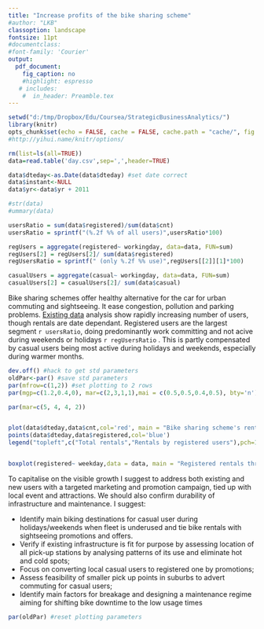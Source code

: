 ```yaml
---
title: "Increase profits of the bike sharing scheme"
#author: "LKB"
classoption: landscape
fontsize: 11pt
#documentclass:
#font-family: 'Courier'
output: 
  pdf_document: 
    fig_caption: no
    #highlight: espresso
   # includes:
    #  in_header: Preamble.tex
---
```


```r
setwd("d:/tmp/Dropbox/Edu/Coursea/StrategicBusinessAnalytics/")
library(knitr)
opts_chunk$set(echo = FALSE, cache = FALSE, cache.path = "cache/", fig.path = "figure/", warning = FALSE,message = FALSE,verbose = FALSE,fig.width=12, fig.height=4)
#http://yihui.name/knitr/options/
```

```r
rm(list=ls(all=TRUE))
data=read.table('day.csv',sep=',',header=TRUE)

data$dteday<-as.Date(data$dteday) #set date correct
data$instant<-NULL
data$yr<-data$yr + 2011

#str(data)
#ummary(data)
```


```r

usersRatio = sum(data$registered)/sum(data$cnt)
usersRatio = sprintf("(%.2f %% of all users)",usersRatio*100)

regUsers = aggregate(registered~ workingday, data=data, FUN=sum)
regUsers[2] = regUsers[2]/ sum(data$registered)
regUsersRatio = sprintf(" (only %.2f %% use)",regUsers[[2]][1]*100)

casualUsers = aggregate(casual~ workingday, data=data, FUN=sum)
casualUsers[2] = casualUsers[2]/ sum(data$casual)
```

Bike sharing schemes offer healthy alternative for the car for urban commuting and sightseeing. It ease congestion, pollution and parking problems. [Existing data](https://archive.ics.uci.edu/ml/datasets/Bike+Sharing+Dataset) analysis show rapidly increasing number of users, though rentals are date dependant. Registered users are the largest segment `r usersRatio`, doing predominantly work committing and not acive during weekends or holidays `r regUsersRatio` . This is partly compensated by casual users being most active during holidays and weekends, especially during warmer months.

```r
dev.off() #hack to get std parameters
oldPar<-par() #save std parameters
par(mfrow=c(1,2)) #set plotting to 2 rows
par(mgp=c(1.2,0.4,0), mar=c(2,3,1,1),mai = c(0.5,0.5,0.4,0.5), bty='n')

par(mar=c(5, 4, 4, 2))


plot(data$dteday,data$cnt,col='red', main = "Bike sharing scheme's rentals",ylab="Number of rentals",xlab = "Date")
points(data$dteday,data$registered,col='blue')
legend("topleft",c("Total rentals","Rentals by registered users"),pch=1,col=c('red','blue'))


boxplot(registered~ weekday,data = data, main = "Registered rentals through the week",ylab="Number of rentals",xlab = "Day of week, starting from Sunday") #registerd prefer working days
```

To capitalise on the visible growth I suggest to address both existing and new users with a targeted marketing and promotion campaign, tied up with local event and attractions. We should also confirm durability of infrastructure and maintenance. I suggest: 

* Identify main biking destinations for casual user during holidays/weekends when fleet is underused and tie bike rentals with sightseeing promotions and offers.
* Verify if existing infrastructure is fit for purpose by assessing location of all pick-up stations by analysing patterns of its use and eliminate hot and cold spots;
* Focus on converting local casual users to registered one by promotions;
* Assess feasibility of smaller pick up points in suburbs to advert commuting for casual users;
* Identify main factors for breakage and designing a maintenance regime aiming for shifting bike downtime to the low usage times


```r

par(oldPar) #reset plotting parameters

```
